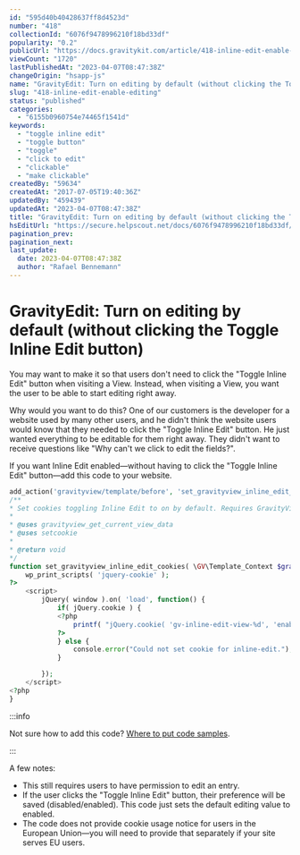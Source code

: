 ```yaml
---
id: "595d40b40428637ff8d4523d"
number: "418"
collectionId: "6076f9478996210f18bd33df"
popularity: "0.2"
publicUrl: "https://docs.gravitykit.com/article/418-inline-edit-enable-editing"
viewCount: "1720"
lastPublishedAt: "2023-04-07T08:47:38Z"
changeOrigin: "hsapp-js"
name: "GravityEdit: Turn on editing by default (without clicking the Toggle Inline Edit button)"
slug: "418-inline-edit-enable-editing"
status: "published"
categories: 
  - "6155b0960754e74465f1541d"
keywords: 
  - "toggle inline edit"
  - "toggle button"
  - "toggle"
  - "click to edit"
  - "clickable"
  - "make clickable"
createdBy: "59634"
createdAt: "2017-07-05T19:40:36Z"
updatedBy: "459439"
updatedAt: "2023-04-07T08:47:38Z"
title: "GravityEdit: Turn on editing by default (without clicking the Toggle Inline Edit button)"
hsEditUrl: "https://secure.helpscout.net/docs/6076f9478996210f18bd33df/article/595d40b40428637ff8d4523d"
pagination_prev: 
pagination_next: 
last_update:
  date: 2023-04-07T08:47:38Z
  author: "Rafael Bennemann"
---
```


# GravityEdit: Turn on editing by default (without clicking the Toggle Inline Edit button)

You may want to make it so that users don't need to click the "Toggle Inline Edit" button when visiting a View. Instead, when visiting a View, you want the user to be able to start editing right away.

Why would you want to do this? One of our customers is the developer for a website used by many other users, and he didn't think the website users would know that they needed to click the "Toggle Inline Edit" button. He just wanted everything to be editable for them right away. They didn't want to receive questions like "Why can't we click to edit the fields?".

If you want Inline Edit enabled—without having to click the "Toggle Inline Edit" button—add this code to your website.

```php
add_action('gravityview/template/before', 'set_gravityview_inline_edit_cookies');
/**
* Set cookies toggling Inline Edit to on by default. Requires GravityView 2.0.
*
* @uses gravityview_get_current_view_data
* @uses setcookie
*
* @return void
*/
function set_gravityview_inline_edit_cookies( \GV\Template_Context $gravityview = null ) {
	wp_print_scripts( 'jquery-cookie' );
?>
	<script>
		jQuery( window ).on( 'load', function() {
			if( jQuery.cookie ) {
			<?php
				printf( "jQuery.cookie( 'gv-inline-edit-view-%d', 'enabled', { path: '%s', domain: '%s' } );", $gravityview->view->ID, COOKIEPATH, COOKIE_DOMAIN, is_ssl() );
			?>
			} else {
				console.error("Could not set cookie for inline-edit.");
			}

		}); 
	</script>
<?php
}
```


:::info

Not sure how to add this code? [Where to put code samples](https://docs.gravitykit.com/article/210-where-to-put-code-samples).

:::

  A few notes:

- This still requires users to have permission to edit an entry.
- If the user clicks the "Toggle Inline Edit" button, their preference will be saved (disabled/enabled). This code just sets the default editing value to enabled.
- The code does not provide cookie usage notice for users in the European Union—you will need to provide that separately if your site serves EU users.